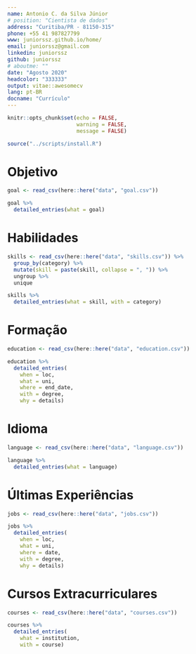 ```yaml
---
name: Antonio C. da Silva Júnior
# position: "Cientista de dados"
address: "Curitiba/PR - 81150-315"
phone: +55 41 987827799
www: juniorssz.github.io/home/
email: juniorssz@gmail.com
linkedin: juniorssz
github: juniorssz
# aboutme: ""
date: "Agosto 2020"
headcolor: "333333"
output: vitae::awesomecv
lang: pt-BR
docname: "Currículo"
---
```


```r
knitr::opts_chunk$set(echo = FALSE, 
                      warning = FALSE,
                      message = FALSE)

source("../scripts/install.R")
```

# Objetivo
```r
goal <- read_csv(here::here("data", "goal.csv"))

goal %>% 
  detailed_entries(what = goal)
```


# Habilidades
```r
skills <- read_csv(here::here("data", "skills.csv")) %>% 
  group_by(category) %>% 
  mutate(skill = paste(skill, collapse = ", ")) %>% 
  ungroup %>% 
  unique

skills %>% 
  detailed_entries(what = skill, with = category)
```


# Formação
```r
education <- read_csv(here::here("data", "education.csv"))

education %>% 
  detailed_entries( 
    when = loc,
    what = uni,
    where = end_date,
    with = degree,
    why = details)
```


# Idioma
```r
language <- read_csv(here::here("data", "language.csv"))

language %>% 
  detailed_entries(what = language)
```


# Últimas Experiências
```r
jobs <- read_csv(here::here("data", "jobs.csv"))

jobs %>% 
  detailed_entries( 
    when = loc,
    what = uni,
    where = date,
    with = degree,
    why = details)
```


# Cursos Extracurriculares
```r
courses <- read_csv(here::here("data", "courses.csv"))

courses %>% 
  detailed_entries(
    what = institution,
    with = course)
```